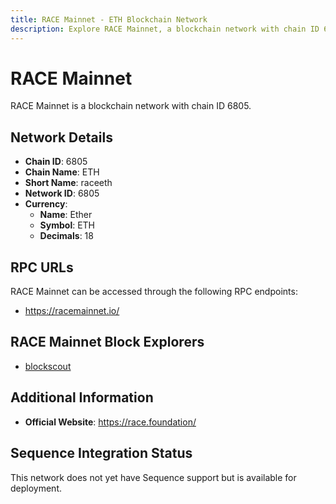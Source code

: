 ```yaml
--- 
title: RACE Mainnet - ETH Blockchain Network
description: Explore RACE Mainnet, a blockchain network with chain ID 6805. Learn about its native currency, Ether, and how to interact with the network.
---
```


# RACE Mainnet

RACE Mainnet is a blockchain network with chain ID 6805.

## Network Details

- **Chain ID**: 6805
- **Chain Name**: ETH
- **Short Name**: raceeth
- **Network ID**: 6805
- **Currency**: 
  - **Name**: Ether
  - **Symbol**: ETH
  - **Decimals**: 18

## RPC URLs

RACE Mainnet can be accessed through the following RPC endpoints:

- https://racemainnet.io/

## RACE Mainnet Block Explorers

- [blockscout](https://racescan.io)

## Additional Information

- **Official Website**: https://race.foundation/

## Sequence Integration Status

This network does not yet have Sequence support but is available for deployment.
